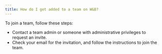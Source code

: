 ```yaml
---
title: How do I get added to a team on W&B?
---
```


To join a team, follow these steps:

- Contact a team admin or someone with administrative privileges to request an invite.
- Check your email for the invitation, and follow the instructions to join the team.
